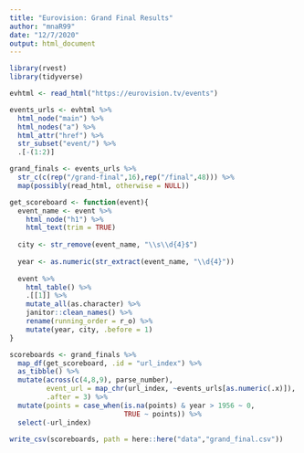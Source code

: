 ```yaml
---
title: "Eurovision: Grand Final Results"
author: "mnaR99"
date: "12/7/2020"
output: html_document
---
```


```r
library(rvest)
library(tidyverse)
```

```r
evhtml <- read_html("https://eurovision.tv/events")
```

```r
events_urls <- evhtml %>% 
  html_node("main") %>% 
  html_nodes("a") %>% 
  html_attr("href") %>% 
  str_subset("event/") %>% 
  .[-(1:2)]
```

```r
grand_finals <- events_urls %>% 
  str_c(c(rep("/grand-final",16),rep("/final",48))) %>% 
  map(possibly(read_html, otherwise = NULL))
```

```r
get_scoreboard <- function(event){
  event_name <- event %>% 
    html_node("h1") %>% 
    html_text(trim = TRUE)
  
  city <- str_remove(event_name, "\\s\\d{4}$")
  
  year <- as.numeric(str_extract(event_name, "\\d{4}"))
  
  event %>% 
    html_table() %>% 
    .[[1]] %>% 
    mutate_all(as.character) %>% 
    janitor::clean_names() %>% 
    rename(running_order = r_o) %>% 
    mutate(year, city, .before = 1)
}
```

```r
scoreboards <- grand_finals %>% 
  map_df(get_scoreboard, .id = "url_index") %>% 
  as_tibble() %>% 
  mutate(across(c(4,8,9), parse_number),
         event_url = map_chr(url_index, ~events_urls[as.numeric(.x)]), 
         .after = 3) %>%
  mutate(points = case_when(is.na(points) & year > 1956 ~ 0,
                            TRUE ~ points)) %>% 
  select(-url_index)

write_csv(scoreboards, path = here::here("data","grand_final.csv"))
```

